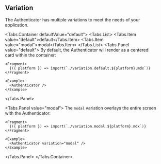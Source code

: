 
## Variation

The Authenticator has multiple variations to meet the needs of your application.

<Tabs.Container defaultValue="default">
  <Tabs.List>
    <Tabs.Item value="default">default</Tabs.Item>
    <Tabs.Item value="modal">modal</Tabs.Item>
  </Tabs.List>
  <Tabs.Panel value="default">
    By default, the Authenticator will render as a centered card within the container:

    <Fragment>
      {({ platform }) => import(`./variation.default.${platform}.mdx`)}
    </Fragment>

    <Example>
      <Authenticator />
    </Example>

  </Tabs.Panel>

  <Tabs.Panel value="modal">
    The `modal` variation overlays the entire screen with the Authenticator:

    <Fragment>
      {({ platform }) => import(`./variation.modal.${platform}.mdx`)}
    </Fragment>

    <Example>
      <Authenticator variation="modal" />
    </Example>

  </Tabs.Panel>
</Tabs.Container>
